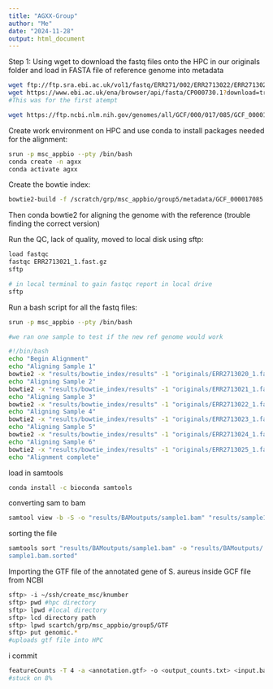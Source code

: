 ```yaml
---
title: "AGXX-Group"
author: "Me"
date: "2024-11-28"
output: html_document
---
```



Step 1: Using wget to download the fastq files onto the HPC in our originals 
folder and load in FASTA file of reference genome into metadata 

```bash
wget ftp://ftp.sra.ebi.ac.uk/vol1/fastq/ERR271/002/ERR2713022/ERR2713022_1.fastq.gz
wget https://www.ebi.ac.uk/ena/browser/api/fasta/CP000730.1?download=true
#This was for the first atempt 

wget https://ftp.ncbi.nlm.nih.gov/genomes/all/GCF/000/017/085/GCF_000017085.1_ASM1708v1/


```

Create work environment on HPC and use conda to install packages needed for
the alignment:
```bash
srun -p msc_appbio --pty /bin/bash
conda create -n agxx
conda activate agxx
```


Create the bowtie index:
```bash
bowtie2-build -f /scratch/grp/msc_appbio/group5/metadata/GCF_000017085.1_ASM1708v1_genomic.fna.gz /scratch/grp/msc_appbio/group5/results/bowtie_index
```


Then conda bowtie2 for aligning the genome with the reference (trouble finding
the correct version)

Run the QC, lack of quality, moved to local disk using sftp:
```bash
load fastqc
fastqc ERR2713021_1.fast.gz
sftp 
```

```bash
# in local terminal to gain fastqc report in local drive
sftp 
```


Run a bash script for all the fastq files:
```bash
srun -p msc_appbio --pty /bin/bash

#we ran one sample to test if the new ref genome would work

#!/bin/bash
echo "Begin Alignment"
echo "Aligning Sample 1"
bowtie2 -x "results/bowtie_index/results" -1 "originals/ERR2713020_1.fastq.gz" -2 "originals/ERR2713020_2.fastq.gz" -S "results/sample1.sam"
echo "Aligning Sample 2"
bowtie2 -x "results/bowtie_index/results" -1 "originals/ERR2713021_1.fastq.gz" -2 "originals/ERR2713021_2.fastq.gz" -S "results/sample2.sam"
echo "Aligning Sample 3"
bowtie2 -x "results/bowtie_index/results" -1 "originals/ERR2713022_1.fastq.gz" -2 "originals/ERR2713022_2.fastq.gz" -S "results/sample3.sam"
echo "Aligning Sample 4"
bowtie2 -x "results/bowtie_index/results" -1 "originals/ERR2713023_1.fastq.gz" -2 "originals/ERR2713023_2.fastq.gz" -S "results/sample4.sam"
echo "Aligning Sample 5"
bowtie2 -x "results/bowtie_index/results" -1 "originals/ERR2713024_1.fastq.gz" -2 "originals/ERR2713024_2.fastq.gz" -S "results/sample5.sam"
echo "Aligning Sample 6"
bowtie2 -x "results/bowtie_index/results" -1 "originals/ERR2713025_1.fastq.gz" -2 "originals/ERR2713025_2.fastq.gz" -S "results/sample6.sam"
echo "Alignment complete"

```


load in samtools

```bash
conda install -c bioconda samtools
```

converting sam to bam

```bash
samtool view -b -S -o "results/BAMoutputs/sample1.bam" "results/sample1.sam"
```

sorting the file
```bash
samtools sort "results/BAMoutputs/sample1.bam" -o "results/BAMoutputs/
sample1.bam.sorted"
```



Importing the GTF file of the annotated gene of S. aureus inside GCF file from
NCBI
```bash
sftp> -i ~/ssh/create_msc/knumber
sftp> pwd #hpc directory
sftp> lpwd #local directory
sftp> lcd directory path
sftp> lpwd scartch/grp/msc_appbio/group5/GTF
sftp> put genomic.* 
#uploads gtf file into HPC

```

i commit 
```bash
featureCounts -T 4 -a <annotation.gtf> -o <output_counts.txt> <input.bam>
#stuck on 8%
```
